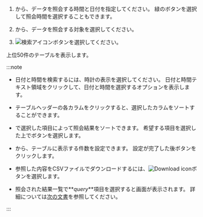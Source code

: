 1. <Cmdname sid="time" className="uitext" />から、データを照会する時間と日付を指定してください。 緑のボタンを選択して照会時間を選択することもできます。

2. <Cmdname sid="instance" className="uitext" />から、データを照会する対象を選択してください。

3. ![検索アイコン](/img/ico-btn-search.png)ボタンを選択してください。

上位50件のテーブルを表示します。

:::note

- 日付と時間を検索するには、時計の表示を選択してください。 日付と時間テキスト領域をクリックして、日付と時間を選択するオプションを表示します。

- テーブルヘッダーの各カラムをクリックすると、選択したカラムをソートすることができます。

- <Cmdname sid="TTL07772" className="uitext" />で選択した項目によって照会結果をソートできます。 希望する項目を選択した上で<LinkImage img="ico-btn-search.png" className="ico" />ボタンを選択します。

- <Cmdname sid="TTL07773" className="uitext" />から、テーブルに表示する件数を設定できます。 設定が完了した後<LinkImage img="ico-btn-search.png" className="ico" />ボタンをクリックします。

- 参照した内容をCSVファイルでダウンロードするには、![Download icon](/img/ico-download.svg)ボタンを選択します。

- 照会された結果一覧で**_query_**項目を選択すると<Cmdname sid="TTL06224" className="uitext" />画面が表示されます。 詳細については[次の文書](#query-details)を参照してください。

:::
